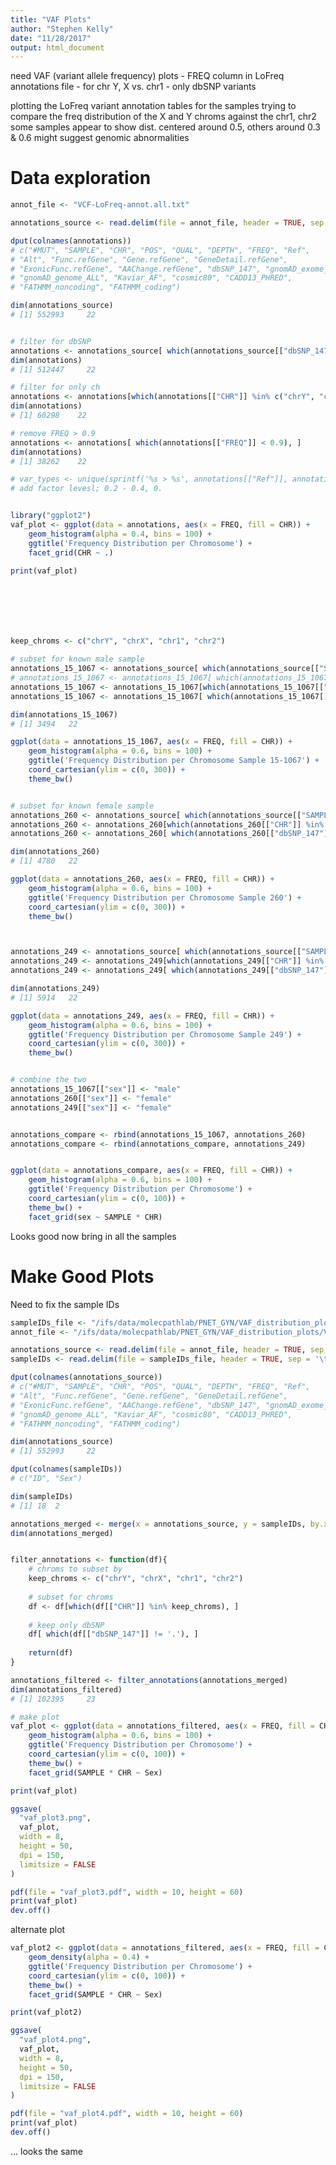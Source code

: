 ```yaml
---
title: "VAF Plots"
author: "Stephen Kelly"
date: "11/28/2017"
output: html_document
---
```

need VAF (variant allele frequency) plots
- FREQ column in LoFreq annotations file
- for chr Y, X vs. chr1
- only dbSNP variants

plotting the LoFreq variant annotation tables for the samples
trying to compare the freq distribution of the X and Y chroms against the chr1, chr2
some samples appear to show dist. centered around 0.5, others around 0.3 & 0.6
might suggest genomic abnormalities

# Data exploration

```r
annot_file <- "VCF-LoFreq-annot.all.txt"

annotations_source <- read.delim(file = annot_file, header = TRUE, sep = '\t', check.names = FALSE)

dput(colnames(annotations))
# c("#MUT", "SAMPLE", "CHR", "POS", "QUAL", "DEPTH", "FREQ", "Ref", 
# "Alt", "Func.refGene", "Gene.refGene", "GeneDetail.refGene", 
# "ExonicFunc.refGene", "AAChange.refGene", "dbSNP_147", "gnomAD_exome_ALL", 
# "gnomAD_genome_ALL", "Kaviar_AF", "cosmic80", "CADD13_PHRED", 
# "FATHMM_noncoding", "FATHMM_coding")

dim(annotations_source)
# [1] 552993     22


# filter for dbSNP
annotations <- annotations_source[ which(annotations_source[["dbSNP_147"]] != '.'), ]
dim(annotations)
# [1] 512447     22

# filter for only ch
annotations <- annotations[which(annotations[["CHR"]] %in% c("chrY", "chrX", "chr1")), ]
dim(annotations)
# [1] 60298    22

# remove FREQ > 0.9
annotations <- annotations[ which(annotations[["FREQ"]] < 0.9), ]
dim(annotations)
# [1] 38262    22

# var_types <- unique(sprintf('%s > %s', annotations[["Ref"]], annotations[["Alt"]]))
# add factor levesl; 0.2 - 0.4, 0.


library("ggplot2")
vaf_plot <- ggplot(data = annotations, aes(x = FREQ, fill = CHR)) +
    geom_histogram(alpha = 0.4, bins = 100) + 
    ggtitle('Frequency Distribution per Chromosome') +
    facet_grid(CHR ~ .)

print(vaf_plot)







keep_chroms <- c("chrY", "chrX", "chr1", "chr2")

# subset for known male sample
annotations_15_1067 <- annotations_source[ which(annotations_source[["SAMPLE"]] == "15-1067"), ]
# annotations_15_1067 <- annotations_15_1067[ which(annotations_15_1067[["FREQ"]] < 0.9), ]
annotations_15_1067 <- annotations_15_1067[which(annotations_15_1067[["CHR"]] %in% keep_chroms), ]
annotations_15_1067 <- annotations_15_1067[ which(annotations_15_1067[["dbSNP_147"]] != '.'), ]

dim(annotations_15_1067)
# [1] 3494   22

ggplot(data = annotations_15_1067, aes(x = FREQ, fill = CHR)) +
    geom_histogram(alpha = 0.6, bins = 100) + 
    ggtitle('Frequency Distribution per Chromosome Sample 15-1067') +
    coord_cartesian(ylim = c(0, 300)) +
    theme_bw()


# subset for known female sample
annotations_260 <- annotations_source[ which(annotations_source[["SAMPLE"]] == "260"), ]
annotations_260 <- annotations_260[which(annotations_260[["CHR"]] %in% keep_chroms), ]
annotations_260 <- annotations_260[ which(annotations_260[["dbSNP_147"]] != '.'), ]

dim(annotations_260)
# [1] 4780   22

ggplot(data = annotations_260, aes(x = FREQ, fill = CHR)) +
    geom_histogram(alpha = 0.6, bins = 100) + 
    ggtitle('Frequency Distribution per Chromosome Sample 260') +
    coord_cartesian(ylim = c(0, 300)) +
    theme_bw()



annotations_249 <- annotations_source[ which(annotations_source[["SAMPLE"]] == "249"), ]
annotations_249 <- annotations_249[which(annotations_249[["CHR"]] %in% keep_chroms), ]
annotations_249 <- annotations_249[ which(annotations_249[["dbSNP_147"]] != '.'), ]

dim(annotations_249)
# [1] 5914   22

ggplot(data = annotations_249, aes(x = FREQ, fill = CHR)) +
    geom_histogram(alpha = 0.6, bins = 100) + 
    ggtitle('Frequency Distribution per Chromosome Sample 249') +
    coord_cartesian(ylim = c(0, 300)) +
    theme_bw()


# combine the two
annotations_15_1067[["sex"]] <- "male"
annotations_260[["sex"]] <- "female"
annotations_249[["sex"]] <- "female"


annotations_compare <- rbind(annotations_15_1067, annotations_260)
annotations_compare <- rbind(annotations_compare, annotations_249)


ggplot(data = annotations_compare, aes(x = FREQ, fill = CHR)) +
    geom_histogram(alpha = 0.6, bins = 100) + 
    ggtitle('Frequency Distribution per Chromosome') +
    coord_cartesian(ylim = c(0, 100)) +
    theme_bw() +
    facet_grid(sex ~ SAMPLE * CHR)


```

Looks good now bring in all the samples

# Make Good Plots

Need to fix the sample IDs

```r

sampleIDs_file <- "/ifs/data/molecpathlab/PNET_GYN/VAF_distribution_plots/sampleIDs_sex.tsv"
annot_file <- "/ifs/data/molecpathlab/PNET_GYN/VAF_distribution_plots/VCF-LoFreq-annot.all.txt"

annotations_source <- read.delim(file = annot_file, header = TRUE, sep = '\t', check.names = FALSE)
sampleIDs <- read.delim(file = sampleIDs_file, header = TRUE, sep = '\t', check.names = FALSE)

dput(colnames(annotations_source))
# c("#MUT", "SAMPLE", "CHR", "POS", "QUAL", "DEPTH", "FREQ", "Ref", 
# "Alt", "Func.refGene", "Gene.refGene", "GeneDetail.refGene", 
# "ExonicFunc.refGene", "AAChange.refGene", "dbSNP_147", "gnomAD_exome_ALL", 
# "gnomAD_genome_ALL", "Kaviar_AF", "cosmic80", "CADD13_PHRED", 
# "FATHMM_noncoding", "FATHMM_coding")

dim(annotations_source)
# [1] 552993     22

dput(colnames(sampleIDs))
# c("ID", "Sex")

dim(sampleIDs)
# [1] 18  2

annotations_merged <- merge(x = annotations_source, y = sampleIDs, by.x = 'SAMPLE', by.y = 'ID', all.x = TRUE)
dim(annotations_merged)


filter_annotations <- function(df){
    # chroms to subset by
    keep_chroms <- c("chrY", "chrX", "chr1", "chr2")
    
    # subset for chroms
    df <- df[which(df[["CHR"]] %in% keep_chroms), ]
    
    # keep only dbSNP
    df[ which(df[["dbSNP_147"]] != '.'), ]
    
    return(df)
}

annotations_filtered <- filter_annotations(annotations_merged)
dim(annotations_filtered)
# [1] 102395     23

# make plot
vaf_plot <- ggplot(data = annotations_filtered, aes(x = FREQ, fill = CHR)) +
    geom_histogram(alpha = 0.6, bins = 100) + 
    ggtitle('Frequency Distribution per Chromosome') +
    coord_cartesian(ylim = c(0, 100)) +
    theme_bw() +
    facet_grid(SAMPLE * CHR ~ Sex)

print(vaf_plot)

ggsave(
  "vaf_plot3.png",
  vaf_plot,
  width = 8,
  height = 50,
  dpi = 150,
  limitsize = FALSE
)

pdf(file = "vaf_plot3.pdf", width = 10, height = 60)
print(vaf_plot)
dev.off()

```

alternate plot

```r
vaf_plot2 <- ggplot(data = annotations_filtered, aes(x = FREQ, fill = CHR)) +
    geom_density(alpha = 0.4) + 
    ggtitle('Frequency Distribution per Chromosome') +
    coord_cartesian(ylim = c(0, 100)) +
    theme_bw() +
    facet_grid(SAMPLE * CHR ~ Sex)

print(vaf_plot2)

ggsave(
  "vaf_plot4.png",
  vaf_plot,
  width = 8,
  height = 50,
  dpi = 150,
  limitsize = FALSE
)

pdf(file = "vaf_plot4.pdf", width = 10, height = 60)
print(vaf_plot)
dev.off()


```

... looks the same
